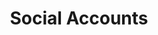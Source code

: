 ---
title: Social Accounts
description: This is a knowledge base for bundle.social - Social Accounts.
---